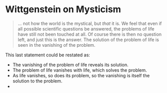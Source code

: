 # Wittgenstein on Mysticism

> ... not how the world is the mystical, but *that* it is. We feel that even if all possible scientific questions be answered, the problems of life have still not been touched at all. Of course there is then no question left, and just this is the answer. The solution of the problem of life is seen in the vanishing of the problem.

This last statement could be restated as:
- The vanishing of the problem of life reveals its solution.
- The problem of life vanishes with life, which solves the problem.
- As life vanishes, so does its problem, so the vanishing is itself the solution to the problem.
- 